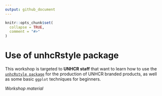 ```yaml
---
output: github_document
---
```


<!-- README.md is generated from README.Rmd. Please edit that file -->

```r
knitr::opts_chunk$set(
  collapse = TRUE,
  comment = "#>"
)
```

# Use of unhcRstyle package

<!-- badges: start -->
<!-- badges: end -->

This workshop is targeted to **UNHCR staff** that want to learn how to use the [`unhcRstyle package`](https://github.com/UNHCR-WEB/unhcRstyle) for the production of UNHCR branded products, as well as some basic `ggplot` techniques for beginners.

*Workshop material*

